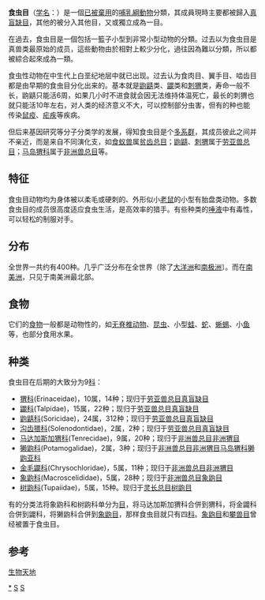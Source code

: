 {{Automatic taxobox
| taxon = Insectivora
| authority = [[Ernst_Haeckel|Haeckel]], 1866
| image = Hedgehog-en.jpg
| image_caption = [[欧洲刺猬|欧洲刺猬]]
| subdivision_ranks = [[科|科]]
| subdivision = 
* [[猬科|猬科]](Erinaceidae)
* [[鼩鼱科|鼩鼱科]](Soricidae)
* [[鼹科|鼹科]](Talpidae)
* [[沟齿猥科|沟齿猥科]](Solenodontidae)
}}
'''食虫目'''（[[学名|学名]]：{{lang|la|'''Insectivora'''}}）是一個[[棄用生物分類列表|已被棄用]]的[[哺乳綱|哺乳綱]][[動物|動物]]分類，其成員現時主要都被歸入[[真盲缺目|真盲缺目]]，其他的被分入其他目，又或獨立成為一目。

在過去，食虫目是一個包括一籃子小型到非常小型动物的分類。过去以为食虫目是真兽类最原始的成员，這些動物由於相對上較少分化，過往因為難以分類，所以都被綜合起來成為一類。

食虫性动物在中生代上白垩纪地层中就已出现。过去认为食肉目、翼手目、啮齿目都是由早期的食虫目分化出来的。基本就是[[鼩鼱|鼩鼱]]类、[[鼹|鼹]]类和[[刺猬|刺猬]]类，寿命一般不长，鼩鼱只能活6周，如果几小时不进食就会因无法维持体温死亡，最长的刺猬也就只能活10年左右，对人类的经济意义不大，可以控制部分虫害，但有的种也能传染[[鼠疫|鼠疫]]、[[疟疾|疟疾]]等疾病。

但后来基因研究等分子分类学的发展，得知食虫目是个[[多系群|多系群]]，其成员彼此之间并不亲近，而是来自不同演化支，如[[食蚁兽|食蚁兽]]属[[贫齿总目|贫齿总目]]；[[鼩鼱|鼩鼱]]、[[刺猬|刺猬]]属于[[劳亚兽总目|劳亚兽总目]]；[[马岛猬科|马岛猬科]]属于[[非洲兽总目|非洲兽总目]]等。

== 特征 ==
食虫目动物均为身体被以柔毛或硬刺的、外形似小[[老鼠|老鼠]]的小型有胎盘类动物。多数食虫目的成员很高度适应食虫生活，是高效率的猎手。有些种类的[[唾液|唾液]]中有毒性，可以轻松的制服对手。

== 分布 ==
全世界一共约有400种。几乎广泛分布在全世界（除了[[大洋洲|大洋洲]]和[[南极洲|南极洲]]〕。而在[[南美洲|南美洲]]，只见于南美洲最北部。

== 食物 ==
它们的[[食物|食物]]一般都是动物性的，如[[无脊椎动物|无脊椎动物]]、[[昆虫|昆虫]]、小型[[蛙|蛙]]、[[蛇|蛇]]、[[蜥蜴|蜥蜴]]、小[[鱼|鱼]]等，也部分食用水果。

== 种类 ==
食虫目在后期的大致分为9[[科_(生物)|科]]：
* [[猬科|猬科]](Erinaceidae)，10属，14种；现归于[[劳亚兽总目|劳亚兽总目]][[真盲缺目|真盲缺目]]
* [[鼹科|鼹科]](Talpidae)，15属，22种；现归于[[劳亚兽总目|劳亚兽总目]][[真盲缺目|真盲缺目]]
* [[鼩鼱科|鼩鼱科]](Soricidae)，24属，312种；现归于[[劳亚兽总目|劳亚兽总目]][[真盲缺目|真盲缺目]]
* [[沟齿猥科|沟齿猥科]](Solenodontidae)，2属，2种；现归于[[劳亚兽总目|劳亚兽总目]][[真盲缺目|真盲缺目]]
* [[马达加斯加猬科|马达加斯加猬科]](Tenrecidae)，9属，20种；现归于[[非洲兽总目|非洲兽总目]][[非洲猬目|非洲猬目]]
* [[獭鼩科|獭鼩科]](Potamogalidae)，2属，3种；现归于[[非洲兽总目|非洲兽总目]][[非洲猬目|非洲猬目]][[马岛猬科|马岛猬科]][[獭鼩亚科|獭鼩亚科]]
* [[金毛鼹科|金毛鼹科]](Chrysochloridae)，5属，11种；现归于[[非洲兽总目|非洲兽总目]][[非洲猬目|非洲猬目]]
* [[象鼩科|象鼩科]](Macroscelididae)，5属，28种；现归于[[非洲兽总目|非洲兽总目]][[象鼩目|象鼩目]]
* [[树鼩科|树鼩科]](Tupaiidae)，5属，15种。现归于[[灵长总目|灵长总目]][[树鼩目|树鼩目]]

有的分类法将象鼩科和树鼩科单分为[[目_(生物)|目]]，将马达加斯加猬科合併到猬科，将金鼹科合併到鼹科，将獭鼩科合併到[[象鼩目|象鼩目]]，那样食虫目就只有四[[科_(生物)|科]]。[[象鼩目|象鼩目]]和[[攀兽目|攀兽目]]曾经被置于食虫目。

== 参考 ==
[https://web.archive.org/web/20060210202241/http://218.4.58.35/swtd/dongwu/jzdwm/frdwm09.htm 生物天地]

{{哺乳动物}}

{{Authority control}}
{{taxonbar}}
[[Category:食虫目|*]]
[[Category:哺乳類|S]]
[[Category:棄用分類單元|S]]
